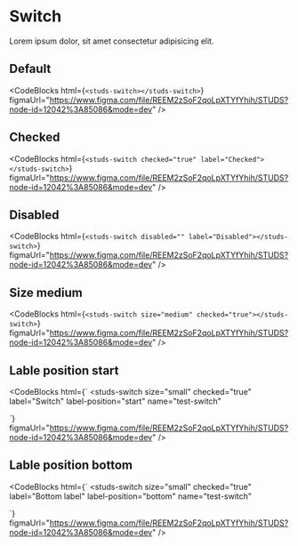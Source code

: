 # Switch

<HeaderComponent
  htmlTag="studs-switch"
  jsxTag="StudsSwitch"
  version="Since 2.0"
  status="Stable"
/>

Lorem ipsum dolor, sit amet consectetur adipisicing elit.

## Default

<ResizerFeatures>
  <studs-switch></studs-switch>
</ResizerFeatures>

<CodeBlocks
  html={`
<studs-switch></studs-switch>
  `}
  figmaUrl="https://www.figma.com/file/REEM2zSoF2qoLpXTYfYhih/STUDS?node-id=12042%3A85086&mode=dev"
/>

## Checked

<ResizerFeatures>
  <studs-switch checked="true" label="Checked"></studs-switch>
</ResizerFeatures>

<CodeBlocks
  html={`
<studs-switch checked="true" label="Checked"></studs-switch>
  `}
  figmaUrl="https://www.figma.com/file/REEM2zSoF2qoLpXTYfYhih/STUDS?node-id=12042%3A85086&mode=dev"
/>

## Disabled

<ResizerFeatures>
  <studs-switch disabled="" label="Disabled"></studs-switch>
</ResizerFeatures>

<CodeBlocks
  html={`
<studs-switch disabled="" label="Disabled"></studs-switch>
  `}
  figmaUrl="https://www.figma.com/file/REEM2zSoF2qoLpXTYfYhih/STUDS?node-id=12042%3A85086&mode=dev"
/>

## Size medium

<ResizerFeatures>
  <studs-switch size="medium" checked="true"></studs-switch>
</ResizerFeatures>

<CodeBlocks
  html={`
<studs-switch size="medium" checked="true"></studs-switch>
  `}
  figmaUrl="https://www.figma.com/file/REEM2zSoF2qoLpXTYfYhih/STUDS?node-id=12042%3A85086&mode=dev"
/>

## Lable position start

<ResizerFeatures>
  <studs-switch
    size="small"
    checked="true"
    label="Switch"
    label-position="start"
    name="test-switch"
  ></studs-switch>
</ResizerFeatures>

<CodeBlocks
  html={`
<studs-switch
  size="small"
  checked="true"
  label="Switch"
  label-position="start"
  name="test-switch"
></studs-switch>
  `}
  figmaUrl="https://www.figma.com/file/REEM2zSoF2qoLpXTYfYhih/STUDS?node-id=12042%3A85086&mode=dev"
/>

## Lable position bottom

<ResizerFeatures>
  <studs-switch
    size="small"
    checked="true"
    label="Bottom label"
    label-position="bottom"
    name="test-switch"
  ></studs-switch>
</ResizerFeatures>

<CodeBlocks
  html={`
<studs-switch
  size="small"
  checked="true"
  label="Bottom label"
  label-position="bottom"
  name="test-switch"
></studs-switch>
  `}
  figmaUrl="https://www.figma.com/file/REEM2zSoF2qoLpXTYfYhih/STUDS?node-id=12042%3A85086&mode=dev"
/>
